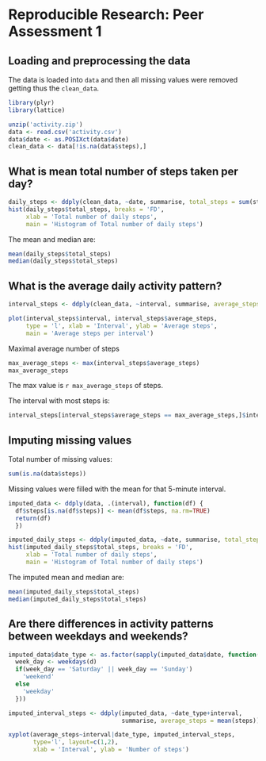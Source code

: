 # Reproducible Research: Peer Assessment 1


## Loading and preprocessing the data

The data is loaded into `data` and then all missing values were removed getting thus the `clean_data`.

```r
library(plyr)
library(lattice)

unzip('activity.zip')
data <- read.csv('activity.csv')
data$date <- as.POSIXct(data$date)
clean_data <- data[!is.na(data$steps),]
```


## What is mean total number of steps taken per day?

```r
daily_steps <- ddply(clean_data, ~date, summarise, total_steps = sum(steps))
hist(daily_steps$total_steps, breaks = 'FD',
     xlab = 'Total number of daily steps',
     main = 'Histogram of Total number of daily steps')
```

The mean and median are:
```r
mean(daily_steps$total_steps)
median(daily_steps$total_steps)
```

## What is the average daily activity pattern?


```r
interval_steps <- ddply(clean_data, ~interval, summarise, average_steps = mean(steps))

plot(interval_steps$interval, interval_steps$average_steps,
     type = 'l', xlab = 'Interval', ylab = 'Average steps',
     main = 'Average steps per interval')
```

Maximal average number of steps
```r
max_average_steps <- max(interval_steps$average_steps)
max_average_steps
```
The max value is `r max_average_steps` of steps.

The interval with most steps is:
```r
interval_steps[interval_steps$average_steps == max_average_steps,]$interval
```


## Imputing missing values

Total number of missing values:
```r
sum(is.na(data$steps))
```

Missing values were filled with the mean for that 5-minute interval.
```r
imputed_data <- ddply(data, .(interval), function(df) {
  df$steps[is.na(df$steps)] <- mean(df$steps, na.rm=TRUE)
  return(df)
  })
```

```r
imputed_daily_steps <- ddply(imputed_data, ~date, summarise, total_steps = sum(steps))
hist(imputed_daily_steps$total_steps, breaks = 'FD',
     xlab = 'Total number of daily steps',
     main = 'Histogram of Total number of daily steps')
```

The imputed mean and median are:
```r
mean(imputed_daily_steps$total_steps)
median(imputed_daily_steps$total_steps)
```


## Are there differences in activity patterns between weekdays and weekends?

```r
imputed_data$date_type <- as.factor(sapply(imputed_data$date, function(d) {
  week_day <- weekdays(d)
  if(week_day == 'Saturday' || week_day == 'Sunday')
    'weekend'
  else
    'weekday'
  }))

imputed_interval_steps <- ddply(imputed_data, ~date_type+interval,
                                summarise, average_steps = mean(steps))

xyplot(average_steps~interval|date_type, imputed_interval_steps,
       type='l', layout=c(1,2),
       xlab = 'Interval', ylab = 'Number of steps')
```
